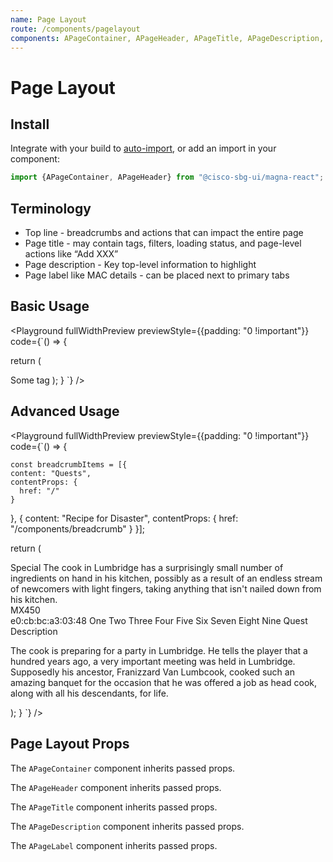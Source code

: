 ```yaml
---
name: Page Layout
route: /components/pagelayout
components: APageContainer, APageHeader, APageTitle, APageDescription, APageLabel
---
```


# Page Layout

## Install

Integrate with your build to [auto-import](/#integrating), or add an import in your component:

```js
import {APageContainer, APageHeader} from "@cisco-sbg-ui/magna-react";
```

## Terminology

- Top line - breadcrumbs and actions that can impact the entire page
- Page title - may contain tags, filters, loading status, and page-level actions like “Add XXX”
- Page description - Key top-level information to highlight
- Page label like MAC details - can be placed next to primary tabs

## Basic Usage

<Playground
  fullWidthPreview
  previewStyle={{padding: "0 !important"}}
  code={`() => {

return (

<APageContainer>
  <APageHeader>
    <APageTitle title="Page Title">
      <ATag>Some tag</ATag>
    </APageTitle>
  </APageHeader>
</APageContainer>
); } `} />

## Advanced Usage

<Playground
  fullWidthPreview
  previewStyle={{padding: "0 !important"}}
  code={`() => {

    const breadcrumbItems = [{
    content: "Quests",
    contentProps: {
      href: "/"
    }

}, {
content: "Recipe for Disaster",
contentProps: {
href: "/components/breadcrumb"
}
}];

return (

<APageContainer>
  <APageHeader hasTopLine>
    <ABreadcrumb items={breadcrumbItems} />
    <APageTitle title="Recipe for Disaster">
      <ATag>Special</ATag>
    </APageTitle>
    <APageDescription>
      The cook in Lumbridge has a surprisingly small number of ingredients on
      hand in his kitchen, possibly as a result of an endless stream of
      newcomers with light fingers, taking anything that isn't nailed down from
      his kitchen.
    </APageDescription>
    <APageLabel>
      <div style={{fontWeight: 600, marginRight: "5px"}}>MX450</div>
      <ANetworkValue>e0:cb:bc:a3:03:48</ANetworkValue>
    </APageLabel>
    <ATabGroup>
      <ATab>One</ATab>
      <ATab>Two</ATab>
      <ATab selected>Three</ATab>
      <ATab>Four</ATab>
      <ATab>Five</ATab>
      <ATab>Six</ATab>
      <ATab>Seven</ATab>
      <ATab>Eight</ATab>
      <ATab>Nine</ATab>
    </ATabGroup>
  </APageHeader>
  <ACardContainer>
    <ACardHeader>
      <ACardTitle>Quest Description</ACardTitle>
    </ACardHeader>
    <ACardContent>
      <p>
        The cook is preparing for a party in Lumbridge. He tells the player that
        a hundred years ago, a very important meeting was held in Lumbridge.
        Supposedly his ancestor, Franizzard Van Lumbcook, cooked such an amazing
        banquet for the occasion that he was offered a job as head cook, along
        with all his descendants, for life.
      </p>
    </ACardContent>
  </ACardContainer>
</APageContainer>
); } `} />

## Page Layout Props

The `APageContainer` component inherits passed props.

<Props of="APageContainer" />

The `APageHeader` component inherits passed props.

<Props of="APageHeader" />

The `APageTitle` component inherits passed props.

<Props of="APageTitle" />

The `APageDescription` component inherits passed props.

<Props of="APageDescription" />

The `APageLabel` component inherits passed props.

<Props of="APageLabel" />
